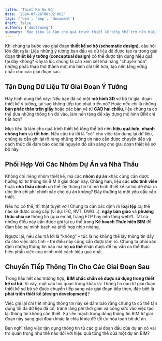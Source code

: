 ```yaml
---
title: 'Thiết Kế Sơ Bộ'
date: '2024-07-26T00:02:06Z'
tags: ['bim', 'bep', 'document']
draft: false
authors: ['ductruong']
summary: 'Mục tiêu là làm cho quá trình thiết kế tổng thể trở nên hiệu quả hơn, nhanh chóng hơn và tốt hơn.'
---
```


Khi chúng ta bước vào giai đoạn **thiết kế sơ bộ (schematic design)**, câu hỏi lớn đặt ra là: Liệu những ý tưởng ban đầu và dữ liệu đã được tạo ra trong giai đoạn **thiết kế ý tưởng (conceptual design)** có thể được tận dụng hiệu quả tại đây không? Đây là lúc chúng ta cần xem xét khả năng "chuyển hóa" những phác thảo thô thành một mô hình chi tiết hơn, tạo nền tảng vững chắc cho các giai đoạn sau.

<TOCInline toc={props.toc} exclude="" />

## Tận Dụng Dữ Liệu Từ Giai Đoạn Ý Tưởng

Hãy hình dung thế này: Nếu bạn đã có một **mô hình 3D** sơ bộ từ giai đoạn thiết kế ý tưởng, tại sao không tiếp tục phát triển nó? Hoặc nếu chỉ là những **bản phác thảo trên giấy** hoặc các bản vẽ từ **CAD hai chiều**, liệu chúng ta có thể đưa những thông tin đó vào, làm nền tảng để xây dựng mô hình BIM chi tiết hơn?

Mục tiêu là làm cho quá trình thiết kế tổng thể trở nên **hiệu quả hơn, nhanh chóng hơn** và **tốt hơn**. Nếu câu trả lời là "có" cho việc tận dụng lại dữ liệu, chúng ta cần ghi lại rõ ràng những thông tin nào cần được chuyển tiếp và cách thức để đảm bảo các tài nguyên đó sẵn sàng cho giai đoạn thiết kế sơ bộ này.

## Phối Hợp Với Các Nhóm Dự Án và Nhà Thầu

Không chỉ riêng nhóm thiết kế, mà các **nhóm dự án** khác cũng cần được hưởng lợi từ thông tin BIM ở giai đoạn này. Chẳng hạn, liệu các **ước tính viên** hoặc **nhà thầu chính** có thể lấy thông tin từ mô hình thiết kế sơ bộ để đưa ra ước tính chi phí chính xác cho dự án không? Đây thường là một yêu cầu cấp thiết.

Nếu họ có thể, thì thật tuyệt vời! Chúng ta cần xác định rõ **loại tệp** cụ thể nào sẽ được cung cấp (ví dụ: IFC, RVT, DWG...), **ngày bàn giao** và **phương thức chia sẻ** thông tin (qua email, trang FTP hay nền tảng web?). Tất cả những điều này cần được ghi lại cụ thể trong **Kế hoạch Thực hiện BIM** để đảm bảo sự minh bạch và phối hợp nhịp nhàng.

Ngược lại, nếu câu trả lời là "không" – tức là họ không thể lấy thông tin đầy đủ cho việc ước tính – thì điều này cũng cần được làm rõ. Chúng ta phải xác định những thông tin nào mà họ **có thể** nhận được để họ vẫn có thể thực hiện phần việc của mình một cách hiệu quả nhất.

## Chuyển Tiếp Thông Tin Cho Các Giai Đoạn Sau

Trong hầu hết các trường hợp, **BIM chắc chắn sẽ được sử dụng trong thiết kế sơ bộ**. Vì vậy, một câu hỏi quan trọng khác là: Thông tin nào từ giai đoạn thiết kế sơ bộ sẽ được chuyển tiếp sang các giai đoạn tiếp theo, đặc biệt là **phát triển thiết kế (design development)**?

Việc ghi lại chi tiết những thông tin này sẽ đảm bảo rằng chúng ta có thể tận dụng tối đa dữ liệu đã có, tránh lãng phí thời gian và công sức vào việc tạo lại thông tin không cần thiết. Sự liền mạch trong dòng thông tin BIM từ giai đoạn này sang giai đoạn khác là chìa khóa để tối ưu hóa toàn bộ dự án.

Bạn nghĩ rằng việc tận dụng thông tin từ các giai đoạn đầu của dự án có vai trò quan trọng như thế nào đối với hiệu quả tổng thể của một dự án BIM?
